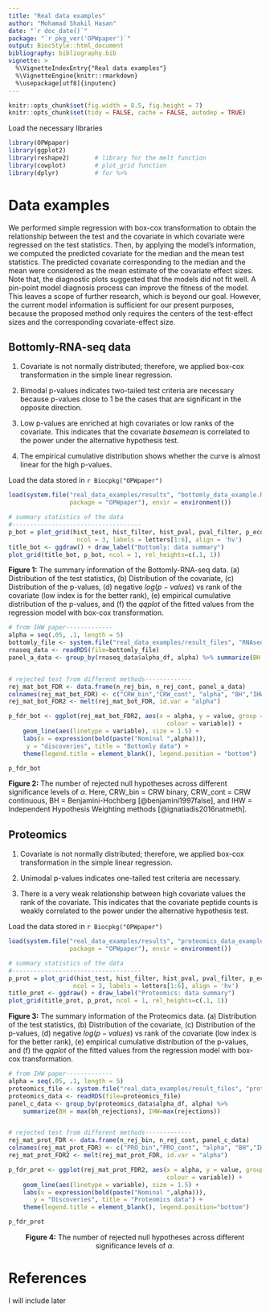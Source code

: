 ```yaml
---
title: "Real data examples"
author: "Mohamad Shakil Hasan"
date: "`r doc_date()`"
package: "`r pkg_ver('OPWpaper')`"
output: BiocStyle::html_document
bibliography: bibliography.bib
vignette: >
  %\VignetteIndexEntry{"Real data examples"}
  %\VignetteEngine{knitr::rmarkdown}
  %\usepackage[utf8]{inputenc}
---
```


```r
knitr::opts_chunk$set(fig.width = 8.5, fig.height = 7)
knitr::opts_chunk$set(tidy = FALSE, cache = FALSE, autodep = TRUE)
```


Load the necessary libraries

```r
library(OPWpaper)       
library(ggplot2)
library(reshape2)       # library for the melt function
library(cowplot)        # plot_grid function
library(dplyr)          # for %>%
```


# Data examples
We performed simple regression with box-cox transformation to obtain the relationship between the test and the covariate in which covariate were regressed on the test statistics. Then, by applying the model's information, we computed the predicted covariate for the median and the mean test statistics. The predicted covariate corresponding to the median and the mean were considered as the mean estimate of the covariate effect sizes. Note that, the diagnostic plots suggested that the models did not fit well. A pin-point model diagnosis process can improve the fitness of the model. This leaves a scope of further research, which is beyond our goal. However, the current model information is sufficient for our present purposes, because the proposed method only requires the centers of the test-effect sizes and the corresponding covariate-effect size.


## Bottomly-RNA-seq data
1) Covariate is not normally distributed; therefore, we applied box-cox transformation in the simple linear regression.

2) Bimodal p-values indicates two-tailed test criteria are necessary because p-values close to $1$ be the cases that are significant in the opposite direction. 

3) Low p-values are enriched at high covariates or low ranks of the covariate. This indicates that the covariate $basemean$ is correlated to the power under the alternative hypothesis test.

4) The empirical cumulative distribution shows whether the curve is almost linear for the high p-values. 


Load the data stored in `r Biocpkg("OPWpaper")` 

```r
load(system.file("real_data_examples/results", "bottomly_data_example.RDATA",
                 package = "OPWpaper"), envir = environment())
```



```r
# summary statistics of the data
#------------------------------------
p_bot = plot_grid(hist_test, hist_filter, hist_pval, pval_filter, p_ecdf, qqplot,
                   ncol = 3, labels = letters[1:6], align = 'hv')
title_bot <- ggdraw() + draw_label("Bottomly: data summary")
plot_grid(title_bot, p_bot, ncol = 1, rel_heights=c(.1, 1))
```
**Figure 1:** The summary information of the Bottomly-RNA-seq data. (a) Distribution of the test statistics, (b) Distribution of the covariate, (c) Distribution of the p-values, (d) negative $log(p-values)$ vs rank of the covariate (low index is for the better rank), (e) empirical cumulative distribution of the p-values, and (f) the $qqplot$ of the fitted values from the regression model with box-cox transformation.



```r
# from IHW paper-------------
alpha = seq(.05, .1, length = 5)
bottomly_file <- system.file("real_data_examples/result_files", "RNAseq_benchmark.Rds", package = "IHWpaper")
rnaseq_data <- readRDS(file=bottomly_file)
panel_a_data <- group_by(rnaseq_data$alpha_df, alpha) %>% summarize(BH = max(bh_rejections), IHW=max(rejections))


# rejected test from different methods-------------
rej_mat_bot_FDR <- data.frame(n_rej_bin, n_rej_cont, panel_a_data)
colnames(rej_mat_bot_FDR) <- c("CRW_bin","CRW_cont", "alpha", "BH","IHW")
rej_mat_bot_FDR2 <- melt(rej_mat_bot_FDR, id.var = "alpha")

p_fdr_bot <- ggplot(rej_mat_bot_FDR2, aes(x = alpha, y = value, group = variable,
                                            colour = variable)) +
    geom_line(aes(linetype = variable), size = 1.5) +
    labs(x = expression(bold(paste("Nominal ",alpha))),
	 y = "discoveries", title = "Bottomly data") +
    theme(legend.title = element_blank(), legend.position = "bottom")

p_fdr_bot
```
**Figure 2:** The number of rejected null hypotheses across different significance levels of $\alpha$. Here, CRW_bin = CRW binary, CRW_cont = CRW continuous, BH = Benjamini-Hochberg [@benjamini1997false], and IHW = Independent Hypothesis Weighting methods [@ignatiadis2016natmeth]. 



## Proteomics
1) Covariate is not normally distributed; therefore, we applied box-cox transformation in the simple linear regression.

2) Unimodal p-values indicates one-tailed test criteria are necessary. 

3) There is a very weak relationship between high covariate values the rank of the covariate. This indicates that the covariate peptide counts is weakly correlated to the power under the alternative hypothesis test. 


Load the data stored in `r Biocpkg("OPWpaper")` 

```r
load(system.file("real_data_examples/results", "proteomics_data_example.RDATA",
                 package = "OPWpaper"), envir = environment())
```



```r
# summary statistics of the data
#------------------------------------
p_prot = plot_grid(hist_test, hist_filter, hist_pval, pval_filter, p_ecdf, qqplot,
                  ncol = 3, labels = letters[1:6], align = 'hv')
title_prot <- ggdraw() + draw_label("Proteomics: data summary")
plot_grid(title_prot, p_prot, ncol = 1, rel_heights=c(.1, 1))
```
**Figure 3:** The summary information of the Proteomics data. (a) Distribution of the test statistics, (b) Distribution of the covariate, (c) Distribution of the p-values, (d) negative $log(p-values)$ vs rank of the covariate (low index is for the better rank), (e) empirical cumulative distribution of the p-values, and (f) the $qqplot$ of the fitted values from the regression model with box-cox transformation.



```r
# from IHW paper-------------
alpha = seq(.05, .1, length = 5)
proteomics_file <- system.file("real_data_examples/result_files", "proteomics_benchmark.Rds", package = "IHWpaper")
proteomics_data <- readRDS(file=proteomics_file)
panel_c_data <- group_by(proteomics_data$alpha_df, alpha) %>%
    summarize(BH = max(bh_rejections), IHW=max(rejections))


# rejected test from different methods-------------
rej_mat_prot_FDR <- data.frame(n_rej_bin, n_rej_cont, panel_c_data)
colnames(rej_mat_prot_FDR) <- c("PRO_bin","PRO_cont", "alpha", "BH","IHW")
rej_mat_prot_FDR2 <- melt(rej_mat_prot_FDR, id.var = "alpha")

p_fdr_prot <- ggplot(rej_mat_prot_FDR2, aes(x = alpha, y = value, group = variable,
                                            colour = variable)) +
    geom_line(aes(linetype = variable), size = 1.5) +
    labs(x = expression(bold(paste("Nominal ",alpha))),
	   y = "Discoveries", title = "Proteomics data") +
    theme(legend.title = element_blank(), legend.position="bottom")

p_fdr_prot
```
<p style = "text-align: center;"> 
**Figure 4:** The number of rejected null hypotheses across different significance levels of $\alpha$. 
</p>


# References
I will include later


